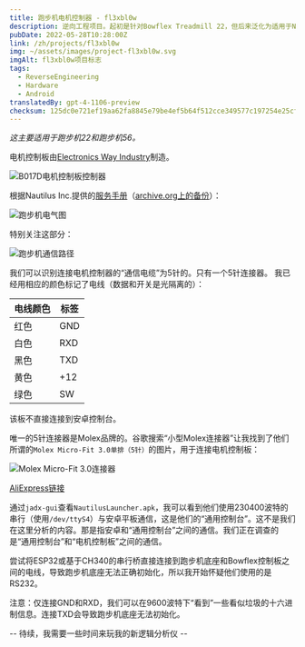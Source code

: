 ```yaml
---
title: 跑步机电机控制器 - fl3xbl0w
description: 逆向工程项目。起初是针对Bowflex Treadmill 22，但后来泛化为适用于Nautilus Inc.（Nautilus、Bowflex、Schwinn）销售的任何Android设备。
pubDate: 2022-05-28T10:28:00Z
link: /zh/projects/fl3xbl0w
img: ~/assets/images/project-fl3xbl0w.svg
imgAlt: fl3xbl0w项目标志
tags:
  - ReverseEngineering
  - Hardware
  - Android
translatedBy: gpt-4-1106-preview
checksum: 125dc0e721ef19aa62fa8845e79be4ef5b64f512cce349577c197254e25cf4bd
---
```



_这主要适用于跑步机22和跑步机56。_

电机控制板由[Electronics Way Industry](https://web.archive.org/web/20231228174313/https://www.ewayindustry.com/ew-dc-b017.html)制造。

<Image src={B017D} alt="B017D电机控制板控制器" format="webp" />

根据Nautilus Inc.提供的[服务手册](https://download.nautilus.com/supportdocs/AM_OM/Bowflex/BFX.T10.T22.T25.T56.SM.EN.pdf)（[archive.org上的备份](https://web.archive.org/web/20220409140737/https://download.nautilus.com/supportdocs/AM_OM/Bowflex/BFX.T10.T22.T25.T56.SM.EN.pdf)）：

<Image src={跑步机电气} alt="跑步机电气图" format="webp" />

特别关注这部分：

<Image src={跑步机通信} alt="跑步机通信路径" format="webp" />

我们可以识别连接电机控制器的“通信电缆”为5针的。只有一个5针连接器。
我已经用相应的颜色标记了电线（数据和开关是光隔离的）：

| 电线颜色 | 标签 |
| -------- | ---- |
| 红色     | GND  |
| 白色     | RXD  |
| 黑色     | TXD  |
| 黄色     | +12  |
| 绿色     | SW   |

该板不直接连接到安卓控制台。

唯一的5针连接器是Molex品牌的。谷歌搜索“小型Molex连接器”让我找到了他们所谓的`Molex Micro-Fit 3.0单排（5针）`的图片，用于连接电机控制板：

<Image src={Molex} alt="Molex Micro-Fit 3.0连接器" format="webp" />

[AliExpress链接](https://aliexpress.com/item/32902205579.html)

通过`jadx-gui`查看`NautilusLauncher.apk`，我可以看到他们使用230400波特的串行（使用`/dev/ttyS4`）与安卓平板通信，这是他们的“通用控制台”。这不是我们在这里分析的内容。那是指安卓和“通用控制台”之间的通信。我们正在调查的是“通用控制台”和“电机控制板”之间的通信。

尝试将ESP32或基于CH340的串行桥直接连接到跑步机底座和Bowflex控制板之间的电线，导致跑步机底座无法正确初始化，所以我开始怀疑他们使用的是RS232。

注意：仅连接GND和RXD，我们可以在9600波特下“看到”一些看似垃圾的十六进制信息。连接TXD会导致跑步机底座无法初始化。

-- 待续，我需要一些时间来玩我的新逻辑分析仪 --
